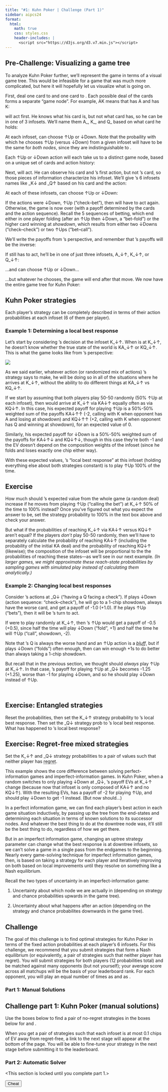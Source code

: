 ```yaml
---
title: "#1: Kuhn Poker | Challenge (Part 1)"
sidebar: aipcs24
format:
  html:
    math: true
    css: styles.css
    header-includes: |
      <script src="https://d3js.org/d3.v7.min.js"></script>
---
```

<div class="lock_this" style="display:none">
  <p><a href=1kuhn_challenge2.html>Enter Part 2 (unlocked) &rarr;</a></p>
</div>

## Pre-Challenge: Visualizing a game tree
To analyze Kuhn Poker further, we'll represent the game in terms of a visual game tree. This would be infeasible for a game that was much more complicated, but here it will hopefully let us visualize what is going on.

First, deal one card to <span class="player p1"></span> and one card to <span class="player p2"></span>. Each possible deal of the cards forms a separate "game node". For example, <span class=gamenode>AK</span> means that <span class="player p1"></span> has <span class=gamenode>A</span> and <span class="player p2"></span> has <span class=gamenode>K</span>:
    
<div id="tree_visualization_075" class="tree_visualization"></div>
    
<span class="player p1"></span> will act first. He knows what his card is, but not what card <span class="player p2"></span> has, so he can be in one of 3 infosets. We'll name them <span class="p1 infoset">A_</span>, <span class="p1 infoset">K_</span>, and <span class="p1 infoset">Q_</span> based on what card he holds:
    
<div id="tree_visualization_100" class="tree_visualization"></div>
    
At each infoset, <span class="player p1"></span> can choose <span class=action>↑Up</span> or <span class=action>↓Down</span>. Note that the probaility with which he chooses <span class=action>↑Up</span> (versus <span class=action>↓Down</span>) from a given infoset will have to be the same for _both nodes_, since they are indistinguishable to <span class="player p1"></span>.

<div id="tree_visualization_150" class="tree_visualization"></div>

Each <span class=action>↑Up</span> or <span class=action>↓Down</span> action will each take us to a distinct game node, based on a unique set of cards and action history:

<div id="tree_visualization_175" class="tree_visualization"></div>

Next, <span class="player p2"></span> will act. He can observe his card and <span class="player p1"></span>'s first action, but not <span class="player p1"></span>'s card, so those pieces of information characterize his infoset. We'll give <span class="player p2"></span>'s 6 infosets names like <span class="p2 infoset">_K↓</span> and <span class="p2 infoset">_Q↑</span> based on his card and the action:
  
<div id="tree_visualization_200" class="tree_visualization"></div>
    
At each of these infosets, <span class="player p2"></span> can choose <span class=action>↑Up</span> or <span class=action>↓Down</span>:
    
<div id="tree_visualization_250" class="tree_visualization"></div>
    
If the actions were <span class=action>↓Down</span>, <span class=action>↑Up</span></abbr> ("check&ndash;bet"), then <span class="player p1"></span> will have to act again. Otherwise, the game is now over (with a payoff determined by the cards and the action sequence). Recall the 5 sequences of betting, which end either in one player folding (after an <span class=action>↑Up</span> then <span class=action>↓Down</span>, a "bet&ndash;fold") or the higher card winning at _showdown_, which results from either two <span class=action>↓Down</span>s ("check&ndash;check") or two <span class=action>↑Up</span>s ("bet&ndash;call").

We'll write the payoffs from <span class="player p1"></span>'s perspective, and remember that <span class="player p2"></span>'s payoffs will be the inverse:

<div id="tree_visualization_275" class="tree_visualization"></div>

 If <span class="player p1"></span> still has to act, he'll be in one of just three infosets, <span class="p1 infoset">A_↓↑</span>, <span class="p1 infoset">K_↓↑</span>, or <span class="p1 infoset">Q_↓↑</span>:
    
<div id="tree_visualization_300" class="tree_visualization"></div>
    
...and can choose <span class=action>↑Up</span> or <span class=action>↓Down</span>...
    
<div id="tree_visualization_350" class="tree_visualization"></div>
    
...but whatever he chooses, the game will end after that move. We now have the entire game tree for Kuhn Poker: 
    
<div id="tree_visualization_400a" class="tree_visualization"></div>

## Kuhn Poker strategies
    
Each player's strategy can be completely described in terms of their action probabilities at each infoset (6 of them per player).

### Example 1: Determining a local best response

Let's start by considering <span class="player p1"></span>'s decision at the infoset <span class="infoset p1">K_↓↑</span>. When <span class="player p1"></span> is at <span class="infoset p1">K_↓↑</span>, he doesn't know whether the true state of the world is <span class=gamenode>KA_↓↑</span> or <span class=gamenode>KQ_↓↑</span>. This is what the game looks like from <span class="player p1"></span>'s perspective: 

![](assets/k_down_up.png)

As we said earlier, whatever action (or randomized mix of actions) <span class="player p1"></span>'s strategy says to make, he will be doing so in all of the situations where he arrives at <span class="infoset p1">K_↓↑</span>, without the ability to do different things at <span class=gamenode>KA_↓↑</span> vs <span class=gamenode>KQ_↓↑</span>.

<div class="duplicate_K_↓↑"></div>

<div class="duplicate_player_evs"></div>

If we start by assuming that both players play 50-50 randomly (50% <span class=action>↑Up</span> at each infoset), then <span class="player p1"></span> would arrive at <span class="infoset p1">K_↓↑</span> via <span class=gamenode>KA↓↑</span> equally often as via <span class=gamenode>KQ↓↑</span>. In this case, his expected payoff for playing <span class=action>↑Up</span> is a 50%-50% weighted sum of the payoffs <span class=gamenode>KA↓↑↑</span> (<span class="player_label p1">-2</span>, calling with <span class=gamenode>K</span> when opponent has <span class=gamenode>A</span> and losing at showdown) and <span class=gamenode>KQ↓↑↑</span> (<span class="player_label p1">+2</span>, calling with <span class=gamenode>K</span> when opponent has <span class=gamenode>Q</span> and winning at showdown), for an expected value of <span class="player_label p1">0</span>. 

Similarly, his expected payoff for <span class=action>↓Down</span> is a 50%-50% weighted sum of the payoffs for <span class=gamenode>KA↓↑↓</span> and <span class=gamenode>KQ↓↑↓</span>, though in this case they're both <span class="player_label p1">-1</span> and the EV doesn't depend on the composition weights of the infoset (since he folds and loses exactly one chip either way).

With these expected values, <span class="player p1"></span>'s "local best response" at this infoset (holding everything else about both strategies constant) is to play <span class=action>↑Up</span> 100% of the time.

:::{.callout-note  appearance="minimal"}
## Exercise

How much should <span class="player p1"></span>'s expected value from the whole game (a random deal) increase if he moves from playing <span class=action>↑Up</span> ("calling the bet") at <span class="infoset p1">K_↓↑</span> 50% of the time to 100% instead? Once you've figured out what you expect the answer to be, set the strategy probability to 100% in the text box above and check your answer.
:::
      
But what if the probabilities of reaching <span class="infoset p1">K_↓↑</span> via <span class=gamenode>KA↓↑</span> versus <span class=gamenode>KQ↓↑</span> aren't equal? If the players <em>don't</em> play 50-50 randomly, then we'll have to separately calculate the probability of reaching <span class=gamenode>KA↓↑</span> (including the probability of the initial <span class=gamenode>KA</span> deal) and the probability of reaching <span class=gamenode>KQ↓↑</span> (likewise); the composition of the infoset will be proportional to the the probabilities of reaching these states&mdash;as we'll see in our next example. *(In larger games, we might approximate these reach-state probabilities by sampling games with simulated play instead of calculating them analytically.)*

### Example 2: Changing local best responses

Consider <span class="player p2"></span>'s actions at <span class="infoset p2">_Q↓</span> ("having a <span class=gamenode>Q</span> facing a check"). If <span class="player p2"></span> plays <span class=action>↓Down</span> (action sequence: "check&ndash;check"), he will go to a 1-chip showdown, always have the worse card, and get a payoff of <span class="player_label p2">-1.0</span> (<span class="player_label p1">+1.0</span>). If he plays <span class=action>↑Up</span> ("bets"), then it will be <span class="player p1"></span>'s turn to act.

If <span class="player p1"></span> were to play randomly at <span class="infoset p1">K_↓↑</span>, then <span class="player p2"></span>'s <span class=action>↑Up</span> would get a payoff of <span class="player_label p2">-0.5</span> (<span class="player_label p1">+0.5</span>), since half the time <span class="player p1"></span> will play <span class=action>↓Down</span> ("fold", <span class="player_label p2">+1</span>) and half the time he will <span class=action>↑Up</span> ("call", showdown, <span class="player_label p2">-2</span>). 

Note that <span class="player p2"></span>'s <span class=gamenode>Q</span> is always the worse hand and an <span class=action>↑Up</span> action is a <abbr title ="Betting with a weak hand with the goal of making the opponent fold">*bluff*</abbr>, but if <span class="player p1"></span> plays <span class=action>↓Down</span> ("folds") often enough, then <span class="player p2"></span> can win enough <span class="player_label p2">+1</span>s to do better than always taking a 1-chip showdown.

But recall that in the previous section, we thought <span class="player p1"></span> should <em>always</em> play <span class=action>↑Up</span> at <span class="infoset p1">K_↓↑</span>. In that case, <span class="player p2"></span>'s payoff for playing <span class=action>↑Up</span> at <span class="infoset p2">_Q↓</span> becomes <span class="player_label p2">-1.25</span> (<span class="player_label p1">+1.25</span>), worse than <span class="player_label p2">-1</span> for playing <span class=action>↓Down</span>, and so he should play <span class=action>↓Down</span> instead of <span class=action>↑Up</span>.

<div class="duplicate_K_↓↑" style="display:inline-block"></div>

<div class="duplicate__Q↓" style="display:inline-block"></div>

<div class="duplicate_player_evs"></div>

:::{.callout-note  appearance="minimal"}
## Exercise: Entangled strategies

Reset the probabilities, then set the <span class="infoset p1">K_↓↑</span> strategy probability to <span class="player p1"></span>'s local best response. Then set the <span class="infoset p2">_Q↓</span> strategy prob to <span class="player p2"></span>'s local best response. What has happened to <span class="player p1"></span>'s local best response?
:::


:::{.callout-note  appearance="minimal"}
## Exercise: Regret-free mixed strategies

Set the <span class="infoset p1">K_↓↑</span> and <span class="infoset p2">_Q↓</span> strategy probabilities to a pair of values such that neither player has <abbr title="Recall that a player has regret if they take an action with lower EV than an alternative. So a player will have no regret if they always take the higher-EV action, or if they mix between actions with equally-highest EV.">regret</abbr>.
:::

This example shows the core difference between solving perfect-information games and imperfect-information games. In Kuhn Poker, when a random <span class="player p2"></span> switches to only playing <span class=action>↓Down</span> at <span class="infoset p2">_Q↓</span>, <span class="player p1"></span>'s payoff EVs at <span class="infoset p1">K_↓↑</span> change (because now that infoset is only composed of <span class="gamenode">KA↓↑</span> and no <span class="gamenode">KQ↓↑</span>). With the resulting EVs, <span class="player p1"></span> has a payoff of <span class="player_label p1">-2</span> for playing <span class=action>↑Up</span>, and should play <span class=action>↓Down</span> to get <span class="player_label p1">-1</span> instead. (But now <span class="player p2"></span> should...)

In a perfect information game, we can find each player's best action in each game situation inductively, by passing up the tree from the end-states and determining each situation in terms of known solutions to its successor nodes. And whatever the best thing to do at the downtree node was, it'll still be the best thing to do, regardless of how we get there.

But in an imperfect information game, changing an uptree strategy parameter can change what the best response is at downtree infosets, so we can't solve a game in a single pass from the endgames to the beginning. Nearly every game-solving technique for imperfect information games, then, is based on taking a strategy for each player and iteratively improving on both based on local improvements until they resolve on something like a Nash equilibrium.

Recall the two types of uncertainty in an imperfect-information game:

1. Uncertainty about which node we are actually in (depending on strategy and chance probabilities upwards in the game tree).

2. Uncertainty about what happens after an action (depending on the strategy and chance probabilites downwards in the game tree).

## Challenge

The goal of this challenge is to find optimal strategies for Kuhn Poker in terms of the fixed action probabilities at each player's 6 infosets. For this challenge, we recommend that you submit strategies that form a Nash equilibrium (or equivalently, a pair of strategies such that neither player has regret). You will submit strategies for both players (12 probabilities total) and be matched against many opponents (but not yourself); your average score across all matchups will be the basis of your leaderboard rank. For each opponent, you will play an equal number of times as <span class="player p1"></span> and as <span class="player p2"></span>.

### Part 1: Manual Solutions
:::{.callout-note  appearance="minimal"}
## Challenge part 1: Kuhn Poker (manual solutions)

Use the boxes below to find a pair of no-regret strategies in the boxes below for <span class="player p1"></span> and <span class="player p2"></span>.
:::

When you get a pair of strategies such that each infoset is at most 0.1 chips of EV away from regret-free, a link to the next stage will appear at the bottom of the page. You will be able to fine-tune your strategy in the next stage before submitting it to the leaderboard.
    
<div id="tree_visualization_400b" class="tree_visualization"></div>

<div style="display:none">
<div style="display: inline-block; margin: 1em;">
  <button id="start_simulator" style="padding: 0.5em 1em;" onclick="startSimulator()">Run Solver</button>
</div>
<div style="display: inline-block; margin: 1em;">
  <label for="update_mode" style="margin-right: 0.5em;">Update mode:</label>
  <select id="update_mode" style="padding: 0.2em;">
    <option value="1.0" selected="selected">100% CFR</option>
    <option value="0.1">10% CFR</option>
    <option value="0.01">1% CFR</option>
    <option value="0.001">0.1% CFR</option>
    <option value="0.0001">0.0001% CFR</option>
    <option value="0.00001">0.00001% CFR</option>
  </select>
</div>

<div style="display: inline-block; margin: 1em;">
  <label for="num_iterations" style="margin-right: 0.5em;">Iterations:</label>
  <select id="num_iterations" style="padding: 0.2em;">
    <option value="1" selected="selected">1</option>
    <option value="10">10</option>
    <option value="100">100</option>
    <option value="1000">1,000</option>
    <option value="10000">10,000</option>
    <option value="100000">100,000</option>
  </select>
</div>
      
<div style="display: inline-block; margin: 1em;">
  <label for="wait_per_step" style="margin-right: 0.5em;">Speed:</label>
  <select id="wait_per_step" style="padding: 0.2em;">
    <option value="0" selected="selected">Max</option>
    <option value="10">Fast</option>
    <option value="100">10/sec</option>
    <option value="1000">1/sec</option>
  </select>
</div>
      
<div style="display: inline-block; margin: 1em;">
  <label for="tolerance" style="margin-right: 0.5em;">Tolerance:</label>
  <select id="tolerance" style="padding: 0.2em;">
    <option value="0.01">0.01</option>
    <option value="0.03">0.03</option>
    <option value="0.1" selected="selected">0.1</option>
    <option value="0.3">0.3</option>
</select>
</div>
</div>

<style>
  .p, .regret { display: none; }
</style>
<div id="subtree_visualizations" style="max-width: 750px;"></div>

### Part 2: Automatic Solver


<script>
  function unlock_next() {
    document.querySelectorAll(".lock_this").forEach(element => {element.style.display = ""});
    document.querySelectorAll(".locked_message").forEach(element => {element.style.display = "none"});
  };
</script>
<div class="locked_message">
  &lt;This section is locked until you complete part 1.&gt;
  
  <button id="cheat_unlock_next" onclick="unlock_next()">Cheat</button>
</div>
<div class="lock_this" style="display:none">
  <p><a href=1kuhn_challenge2.html>Enter Part 2 (unlocked) &rarr;</a></p>
</div>

<script src="index.js"></script>
<script>
  /* global create_tree */
  create_tree("tree_visualization_075", 0.75);
  create_tree("tree_visualization_100", 1.0);
  create_tree("tree_visualization_150", 1.50);
  create_tree("tree_visualization_175", 1.75);
  create_tree("tree_visualization_200", 2.0);
  create_tree("tree_visualization_250", 2.5);
  create_tree("tree_visualization_275", 2.75);
  create_tree("tree_visualization_300", 3.0);
  create_tree("tree_visualization_350", 3.5);
  create_tree("tree_visualization_400a", 4.0);
  create_tree("tree_visualization_400b", 4.0, true);
</script>
